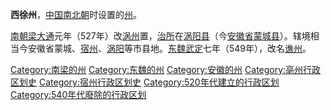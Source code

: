 '''西徐州'''，[[中国|中国]][[南北朝|南北朝]]时设置的[[州|州]]。

[[南朝梁|南朝梁]][[大通_(南梁)|大通]]元年（527年）改[[涡州|涡州]]置，[[治所|治所]]在[[涡阳县|涡阳县]]（今[[安徽省|安徽省]][[蒙城县|蒙城县]]）。辖境相当今安徽省蒙城、[[宿州市|宿州]]、[[涡阳县|涡阳]]等市县地。[[东魏|东魏]][[武定_(东魏)|武定]]七年（549年），改名[[谯州_(武定)|谯州]]。 

{{南北朝行政区划小作品}}
{{DEFAULTSORT:X}}
[[Category:南梁的州|Category:南梁的州]]
[[Category:东魏的州|Category:东魏的州]]
[[Category:安徽的州|Category:安徽的州]]
[[Category:亳州行政区划史|Category:亳州行政区划史]]
[[Category:宿州行政区划史|Category:宿州行政区划史]]
[[Category:520年代建立的行政区划|Category:520年代建立的行政区划]]
[[Category:540年代廢除的行政区划|Category:540年代廢除的行政区划]]